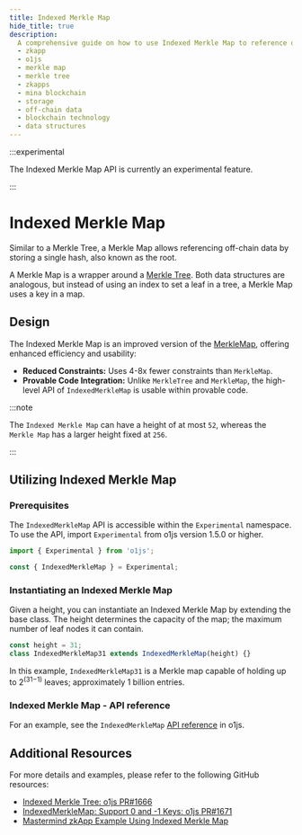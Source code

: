 ```yaml
---
title: Indexed Merkle Map
hide_title: true
description:
  A comprehensive guide on how to use Indexed Merkle Map to reference off-chain data in zkApps on Mina.
  - zkapp
  - o1js
  - merkle map
  - merkle tree
  - zkapps
  - mina blockchain
  - storage
  - off-chain data
  - blockchain technology
  - data structures
---
```


:::experimental

The Indexed Merkle Map API is currently an experimental feature.

:::

# Indexed Merkle Map

Similar to a Merkle Tree, a Merkle Map allows referencing off-chain data by storing a single hash, also known as the root.

A Merkle Map is a wrapper around a [Merkle Tree](/zkapps/o1js/merkle-tree). Both data structures are analogous, but instead of using an index to set a leaf in a tree, a Merkle Map uses a key in a map.

## Design

The Indexed Merkle Map is an improved version of the [MerkleMap](/zkapps/tutorials/common-types-and-functions#merkle-map), offering enhanced efficiency and usability:

- **Reduced Constraints:** Uses 4-8x fewer constraints than `MerkleMap`.
- **Provable Code Integration:** Unlike `MerkleTree` and `MerkleMap`, the high-level API of `IndexedMerkleMap` is usable within provable code.

:::note

The `Indexed Merkle Map` can have a height of at most `52`, whereas the `Merkle Map` has a larger height fixed at `256`.

:::

## Utilizing Indexed Merkle Map

### Prerequisites

The `IndexedMerkleMap` API is accessible within the `Experimental` namespace. To use the API, import `Experimental` from o1js version 1.5.0 or higher.

```ts
import { Experimental } from 'o1js';

const { IndexedMerkleMap } = Experimental;
```

### Instantiating an Indexed Merkle Map

Given a height, you can instantiate an Indexed Merkle Map by extending the base class.
The height determines the capacity of the map; the maximum number of leaf nodes it can contain.

```ts
const height = 31;
class IndexedMerkleMap31 extends IndexedMerkleMap(height) {}
```

In this example, `IndexedMerkleMap31` is a Merkle map capable of holding up to 2<sup>(31−1)</sup> leaves; approximately 1 billion entries.

### Indexed Merkle Map - API reference

For an example, see the `IndexedMerkleMap` [API reference](/zkapps/o1js-reference/namespaces/Experimental/functions/IndexedMerkleMap) in o1js.

## Additional Resources

For more details and examples, please refer to the following GitHub resources:

- [Indexed Merkle Tree: o1js PR#1666](https://github.com/o1-labs/o1js/pull/1666)
- [IndexedMerkleMap: Support 0 and -1 Keys: o1js PR#1671](https://github.com/o1-labs/o1js/pull/1671)
- [Mastermind zkApp Example Using Indexed Merkle Map](https://github.com/o1-labs-XT/mastermind-zkApp/tree/level3)
